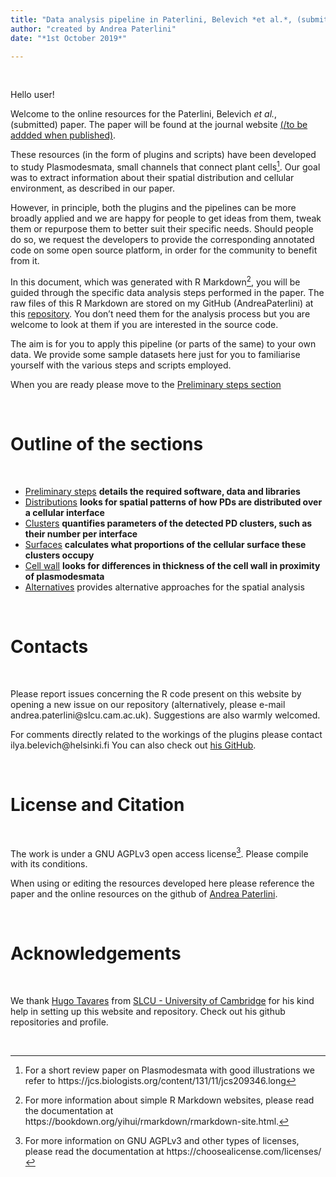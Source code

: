 ```yaml
---
title: "Data analysis pipeline in Paterlini, Belevich *et al.*, (submitted)"
author: "created by Andrea Paterlini"
date: "*1st October 2019*"

---
```


<br>

Hello user!

Welcome to the online resources for the Paterlini, Belevich *et al.*, (submitted) paper. 
The paper will be found at the journal website [(/to be addded when published)](actual link).

These resources (in the form of plugins and scripts) have been developed to study Plasmodesmata, small channels that connect plant cells[^1]. Our goal was to extract information about their spatial distribution and cellular environment, as described in our paper.

However, in principle, both the plugins and the pipelines can be more broadly applied and we are happy for people to get ideas from them, tweak them or repurpose them to better suit their specific needs. Should people do so, we request the developers to provide the corresponding annotated code on some open source platform, in order for the community to benefit from it.

In this document, which was generated with R Markdown[^2], you will be guided through the specific data analysis steps performed in the paper. The raw files of this R Markdown are stored on my GitHub (AndreaPaterlini) at this [repository](https://github.com/AndreaPaterlini/Plasmodesmata_dist_wall). You don't need them for the analysis process but you are welcome to look at them if you are interested in the source code.

The aim is for you to apply this pipeline (or parts of the same) to your own data. We provide some sample datasets here just for you to familiarise yourself with the various steps and scripts employed. 

When you are ready please move to the [Preliminary steps section](preliminary.html)

<br>

# Outline of the sections

<br>

* [Preliminary steps](preliminary.html) **details the required software, data and libraries**
* [Distributions](distributions.html) **looks for spatial patterns of how PDs are distributed over a cellular interface**
* [Clusters](clusters.html) **quantifies parameters of the detected PD clusters, such as their number per interface**
* [Surfaces](surfaces.html) **calculates what proportions of the cellular surface these clusters occupy**
* [Cell wall](wall.html) **looks for differences in thickness of the cell wall in proximity of plasmodesmata**
* [Alternatives](ripley.html) provides alternative approaches for the spatial analysis

<br>

# Contacts 

<br>

Please report issues concerning the R code present on this website by opening a new issue on our repository (alternatively, please e-mail andrea.paterlini@slcu.cam.ac.uk). Suggestions are also warmly welcomed.

For comments directly related to the workings of the plugins please contact ilya.belevich@helsinki.fi 
You can also check out [his GitHub](https://github.com/Ajaxels).

<br>

# License and Citation 

<br>

The work is under a GNU AGPLv3 open access license[^3]. Please compile with its conditions.

When using or editing the resources developed here please reference the paper and the online resources on the github of [Andrea Paterlini](https://github.com/AndreaPaterlini).

<br>

# Acknowledgements 

<br>

We thank [Hugo Tavares](https://github.com/tavareshugo) from [SLCU - University of Cambridge](https://www.slcu.cam.ac.uk/people/tavares-hugo) for his kind help in setting up this website and repository. Check out his github repositories and profile.

<br>

[^1]: For a short review paper on Plasmodesmata with good illustrations we refer to 
https://jcs.biologists.org/content/131/11/jcs209346.long

[^2]: For more information about simple R Markdown websites, please read the documentation at 
https://bookdown.org/yihui/rmarkdown/rmarkdown-site.html.

[^3]: For more information on GNU AGPLv3 and other types of licenses, please read the documentation at 
https://choosealicense.com/licenses/
